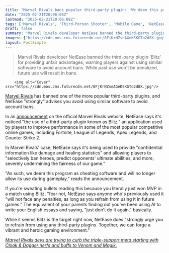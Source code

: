```yaml
---
title: "Marvel Rivals bans popular third-party plugin: 'We deem this program as cheating,' but 'fear not' if you've been using it"
date: "2025-02-21T20:06:08Z"
lastmod: "2025-02-21T20:06:08Z"
tags: ['Marvel Rivals', 'Third-Person Shooter', 'Mobile Game', 'NetEase', 'Cheating', 'Game Ban', 'Plugin Ban', 'Blitz']
draft: false
summary: "Marvel Rivals developer NetEase banned the third-party plugin 'Blitz' for providing unfair advantages, warning players against using similar software to avoid account bans.  While past use won't be penalized, future use will result in bans."
images: ["https://cdn.mos.cms.futurecdn.net/8FjKrNZseAGeK5KGTo2d8X.jpg"]
layout: PostSimple
---
```

> Marvel Rivals developer NetEase banned the third-party plugin 'Blitz' for providing unfair advantages, warning players against using similar software to avoid account bans.  While past use won't be penalized, future use will result in bans.


        <img alt="Cover" src="https://cdn.mos.cms.futurecdn.net/8FjKrNZseAGeK5KGTo2d8X.jpg"/>
        
[Marvel Rivals](https://www.gamesradar.com/games/third-person-shooter/marvel-rivals-guide/) has banned one of the more popular third-party plugins, and NetEase "strongly" advises you avoid using similar software to avoid account bans.

In an [announcement](https://www.marvelrivals.com/announcements/20250220/40955_1213199.html) on the official Marvel Rivals website, NetEase says it's noticed "the use of a third-party plugin known as Blitz," an application used by players to improve performance in some of the most popular competitive online games, including Fortnite, League of Legends, Apex Legends, and Counter Strike 2.

In Marvel Rivals' case, NetEase says it's being used to provide "confidential information like damage and healing statistics" and allowing players to "selectively ban heroes, predict opponents' ultimate abilities, and more, severely undermining the fairness of our game."

"As such, we deem this program as cheating software and will no longer allow its use during gameplay," reads the announcement.

If you're sweating bullets reading this because you literally just won MVP in a match using Blitz, "fear not, NetEase says anyone who's previously used it "will not face any penalties, as long as you refrain from using it in future games." The equivalent of your parents finding out you've been using AI to write your English essays and saying, "just don't do it again," basically.

While it seems Blitz is the target right now, NetEase does "strongly urge you to refrain from using any third-party plugins. Together, we can forge a vibrant and heroic gaming environment."

[<em>Marvel Rivals devs are trying to curb the triple-support meta starting with Cloak &amp; Dagger nerfs and buffs to Venom and Magik.</em>](https://www.gamesradar.com/games/third-person-shooter/marvel-rivals-devs-are-trying-to-curb-the-triple-support-meta-starting-with-cloak-and-dagger-nerfs-and-buffs-to-venom-and-magik/)
        